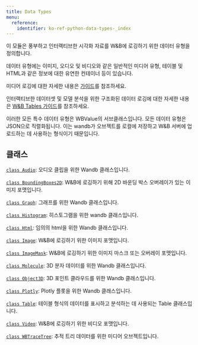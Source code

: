 ---
title: Data Types
menu:
  reference:
    identifier: ko-ref-python-data-types-_index
---

이 모듈은 풍부하고 인터랙티브한 시각화 자료를 W&B에 로깅하기 위한 데이터 유형을 정의합니다.

데이터 유형에는 이미지, 오디오 및 비디오와 같은 일반적인 미디어 유형, 테이블 및 HTML과 같은 정보에 대한 유연한 컨테이너 등이 있습니다.

미디어 로깅에 대한 자세한 내용은 [가이드](https://docs.wandb.com/guides/track/log/media)를 참조하세요.

인터랙티브한 데이터셋 및 모델 분석을 위한 구조화된 데이터 로깅에 대한 자세한 내용은 [W&B Tables 가이드](https://docs.wandb.com/guides/models/tables/)를 참조하세요.

이러한 모든 특수 데이터 유형은 WBValue의 서브클래스입니다. 모든 데이터 유형은 JSON으로 직렬화됩니다. 이는 wandb가 오브젝트를 로컬에 저장하고 W&B 서버에 업로드하는 데 사용하는 형식이기 때문입니다.

## 클래스

[`class Audio`](./audio.md): 오디오 클립을 위한 Wandb 클래스입니다.

[`class BoundingBoxes2D`](./boundingboxes2d.md): W&B에 로깅하기 위해 2D 바운딩 박스 오버레이가 있는 이미지 포맷입니다.

[`class Graph`](./graph.md): 그래프를 위한 Wandb 클래스입니다.

[`class Histogram`](./histogram.md): 히스토그램을 위한 wandb 클래스입니다.

[`class Html`](./html.md): 임의의 html을 위한 Wandb 클래스입니다.

[`class Image`](./image.md): W&B에 로깅하기 위한 이미지 포맷입니다.

[`class ImageMask`](./imagemask.md): W&B에 로깅하기 위한 이미지 마스크 또는 오버레이 포맷입니다.

[`class Molecule`](./molecule.md): 3D 분자 데이터를 위한 Wandb 클래스입니다.

[`class Object3D`](./object3d.md): 3D 포인트 클라우드를 위한 Wandb 클래스입니다.

[`class Plotly`](./plotly.md): Plotly 플롯을 위한 Wandb 클래스입니다.

[`class Table`](./table.md): 테이블 형식의 데이터를 표시하고 분석하는 데 사용되는 Table 클래스입니다.

[`class Video`](./video.md): W&B에 로깅하기 위한 비디오 포맷입니다.

[`class WBTraceTree`](./wbtracetree.md): 추적 트리 데이터를 위한 미디어 오브젝트입니다.
